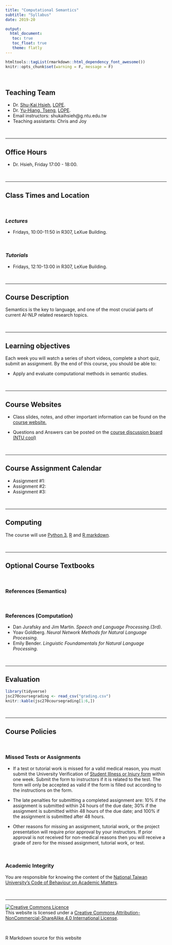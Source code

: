 ```yaml
---
title: "Computational Semantics"
subtitle: "Syllabus"
date: 2019-20

output: 
  html_document:
   toc: true
   toc_float: true
   theme: flatly
---
```


```r
htmltools::tagList(rmarkdown::html_dependency_font_awesome())
knitr::opts_chunk$set(warning = F, message = F)
```


<br>

## <i class="fas fa-user-friends" aria-hidden="true"></i> Teaching Team
- <span class="glyphicon glyphicon-user" aria-hidden="true"></span> Dr. [Shu-Kai Hsieh](http://iakuhs.netlify.com), [LOPE](http://lope.linguistics.ntu.edu.tw).
- <span class="glyphicon glyphicon-user" aria-hidden="true"></span> Dr. [Yu-Hiang, Tseng ](), [LOPE](http://lope.linguistics.ntu.edu.tw).
- <span class="glyphicon glyphicon-envelope" aria-hidden="true"></span> Email instructors: shukaihsieh@g.ntu.edu.tw
- Teaching assistants: Chris and Joy

<br>

******

## <i class="glyphicon glyphicon-time" aria-hidden="true"></i> Office Hours

- Dr. Hsieh, Friday 17:00 - 18:00.

<br>

******

## <i class="glyphicon glyphicon-blackboard" aria-hidden="true"></i> Class Times and Location 

<br>

### _Lectures_
- Fridays, 10:00-11:50 in R307, LeXue Building. 

<br>

### _Tutorials_
- Fridays, 12:10-13:00 in R307, LeXue Building. 



<br>

******

## <span class="glyphicon glyphicon-education" aria-hidden="true"></span> Course Description 

Semantics is the key to language, and one of the most crucial parts of current AI-NLP related research topics.



<br>

******

## <span class="glyphicon glyphicon-check" aria-hidden="true"></span> Learning objectives 

Each week you will watch a series of short videos, complete a short quiz, submit an assignment. By the end of this course, you should be able to:

- Apply and evaluate computational methods in semantic studies.




<br>

******

## <span class="fas fa-globe" aria-hidden="true"></span> Course Websites

- Class slides, notes, and other important information can be found on the [course website.](https://loperntu.github.io/comsem)

- Questions and Answers can be posted on the [course discussion board (NTU cool)](https://cool.ntu.edu.tw/courses/461)

<br>

******

## <span class="glyphicon glyphicon-calendar" aria-hidden="true"></span> Course Assignment Calendar

- Assignment #1: 
- Assignment #2: 
- Assignment #3: 


<br>

******

## <i class="fas fa-code" aria-hidden="true"></i> Computing

The course will use [Python 3](https://www.python.org/), [R](https://www.r-project.org/) and [R markdown](https://rmarkdown.rstudio.com/).


<br>

******

## <i class="glyphicon glyphicon-book" aria-hidden="true"></i> Optional Course Textbooks

<br>

### References (Semantics)





<br>

### References (Computation)

- Dan Jurafsky and Jim Martin. *Speech and Language Processing*.(3rd).
- Yoav Goldberg. *Neural Network Methods for Natural Language Processing*. 
- Emily Bender. *Linguistic Foundamentals for Natural Language Processing*.

<br>

******

## <span class="glyphicon glyphicon-stats" aria-hidden="true"></span> Evaluation

```r
library(tidyverse)
jsc270coursegrading <- read_csv("grading.csv")
knitr::kable(jsc270coursegrading[1:6,])
```


<br>

******

## <span class="glyphicon glyphicon-info-sign" aria-hidden="true"></span> Course Policies

<br>

### <span class="glyphicon glyphicon-pushpin" aria-hidden="true"></span> Missed Tests or Assignments

- If a test or tutorial work is missed for a valid medical reason, you must submit the University Verification of [Student Illness or Injury form]() within one week. Submit the form to instructors if it is related to the test. The form will only be accepted as valid if the form is filled out according to the instructions on the form.

- The late penalties for submitting a completed assignment are: 10% if the assignment is submitted within 24 hours of the due date; 30% if the assignment is submitted within 48 hours of the due date; and 100% if the assignment is submitted after 48 hours.

- Other reasons for missing an assignment, tutorial work, or the project presentation will require prior approval by your instructors. If prior approval is not received for non-medical reasons then you will receive a grade of zero for the missed assignment, tutorial work, or test.

<br>



### <span class="glyphicon glyphicon-pushpin" aria-hidden="true"></span> Academic Integrity

You are responsible for knowing the content of the [National Taiwan University’s Code of Behaviour on Academic Matters]().


<br>



******


<a rel="license" href="http://creativecommons.org/licenses/by-nc-sa/4.0/"><img alt="Creative Commons Licence" style="border-width:0" src="https://i.creativecommons.org/l/by-nc-sa/4.0/88x31.png" /></a><br />This website is licensed under a <a rel="license" href="http://creativecommons.org/licenses/by-nc-sa/4.0/">Creative Commons Attribution-NonCommercial-ShareAlike 4.0 International License</a>.

<br>

R Markdown source for this website <a href="https://github.com/loperntu/comsem/">
<i class="fa fa-github fa-2x" aria-hidden="true"></i>
</a>
